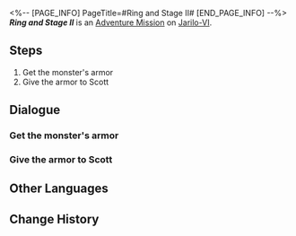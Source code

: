 <%-- [PAGE_INFO]
PageTitle=#Ring and Stage II#
[END_PAGE_INFO] --%>
{{Stub|Dialogue.}}
{{Mission Infobox
|id            = 2010708
|title         = 
|image         = <!--Mission Ring and Stage II.png-->
|type          = Adventure
|event_name    = 
|chapter       = 
|requirements  = [[Adventure Mission]] ''[[Ring and Stage I]]'' completed
|summary       = You have successfully acquired the armor of a Fragmentum monster and received the final payment from Scott.<br />However, you have a strange feeling that there is something wrong with the armor...
|characters    = Scott; Trailblazer
|startLocation = [[Jarilo-VI]] - [[Rivet Town]]
|world         = Jarilo-VI
|area          = Rivet Town
|prev          = Ring and Stage I
|next          = Gladiator
|exp           = 250
|credits       = 
|stellarJade   = 40
|other         = {{Card List|Adventure Log*4; Shield (Item)*100}}
}}
'''''Ring and Stage II''''' is an [[Adventure Mission]] on [[Jarilo-VI]].

==Steps==
# Get the monster's armor
# Give the armor to Scott

<!--
==Gameplay Notes==

--><!--
==Trial Character==

-->
==Dialogue==
{{Stub Dialogue}}
{{Dialogue Start}}
:{{tx}}
{{Dialogue End}}

===Get the monster's armor===
{{Mission Description|type=adventure|location=Rivet Town|update|Scott refuses to give you the reward he promised, but you insist. In the end, he gives you part of it, but if you want to get the rest, you need to do one more thing for him. You're not happy about it, but for the reward's sake, you agree to this condition.}}
{{Dialogue Start}}
:{{tx}}
{{Dialogue End}}

===Give the armor to Scott===
{{Mission Description|type=adventure|location=Boulder Town|update|You successfully acquire the armor of a Fragmentum monster. It stinks, but all you can think of right now is to return to the Fight Club and ask Scott for the money. When you finally receive the whole reward, you have a strange feeling that there's something wrong with the armor...}}
{{Dialogue Start}}
:{{tx}}
{{Dialogue End}}

==Other Languages==
{{Other Languages
|en   = Ring and Stage II
|zhs  = 拳台即戏台•下
|zht  = 拳台即戲台•下
|ja   = リング即ち舞台である・下
|ko   = 링이 곧 무대•하
|es   = El ring es el escenario II
|fr   = Le ring et la scène II
|ru   = Ринг и сцена II
|th   = เวทีท้าประลอง 2
|vi   = Võ Đài Là Sân Khấu-Hạ
|de   = Ring und Bühne II
|id   = Panggung Tinju Adalah Panggung Pertunjukan 2
|pt   = Arena e Palco II
}}

==Change History==
{{Change History|1.0}}
